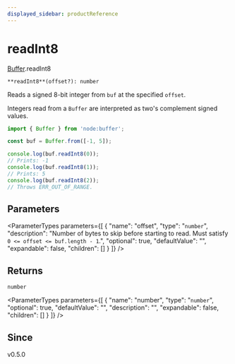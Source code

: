 ```yaml
---
displayed_sidebar: productReference
---
```



# readInt8

[Buffer](../../interfaces/Buffer.mdx).readInt8

`**readInt8**(offset?): number`

Reads a signed 8-bit integer from `buf` at the specified `offset`.

Integers read from a `Buffer` are interpreted as two's complement signed values.

```js
import { Buffer } from 'node:buffer';

const buf = Buffer.from([-1, 5]);

console.log(buf.readInt8(0));
// Prints: -1
console.log(buf.readInt8(1));
// Prints: 5
console.log(buf.readInt8(2));
// Throws ERR_OUT_OF_RANGE.
```

## Parameters

<ParameterTypes parameters={[
  {
    "name": "offset",
    "type": "`number`",
    "description": "Number of bytes to skip before starting to read. Must satisfy `0 <= offset <= buf.length - 1`.",
    "optional": true,
    "defaultValue": "",
    "expandable": false,
    "children": []
  }
]} />

## Returns

`number`

<ParameterTypes parameters={[
  {
    "name": "number",
    "type": "`number`",
    "optional": true,
    "defaultValue": "",
    "description": "",
    "expandable": false,
    "children": []
  }
]} />

## Since

v0.5.0
